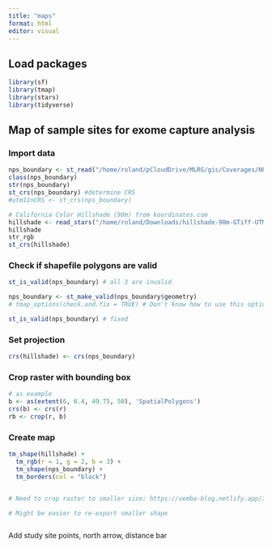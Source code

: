 ```yaml
---
title: "maps"
format: html
editor: visual
---
```


## Load packages

```r
library(sf)
library(tmap)
library(stars)
library(tidyverse)
```

## Map of sample sites for exome capture analysis

### Import data

```r
nps_boundary <- st_read("/home/roland/pCloudDrive/MLRG/gis/Coverages/NPS_boundary/yose_kica_sequ_boundaries.shp", stringsAsFactors=F) #read in shapefile like a dataframe using sf package
class(nps_boundary)
str(nps_boundary)
st_crs(nps_boundary) #determine CRS
#utm11nCRS <- st_crs(nps_boundary)

# California Color Hillshade (90m) from koordinates.com
hillshade <- read_stars("/home/roland/Downloads/hillshade-90m-GTiff-UTMzone11/california-color-hillshade-90m.tif")
hillshade
str_rgb
st_crs(hillshade)

```

### Check if shapefile polygons are valid

```r
st_is_valid(nps_boundary) # all 3 are invalid

nps_boundary <- st_make_valid(nps_boundary$geometry)
# tmap_options(check.and.fix = TRUE) # Don't know how to use this option, or whether it would fix the issue

st_is_valid(nps_boundary) # fixed
```

### Set projection

```r
crs(hillshade) <- crs(nps_boundary)
```

### Crop raster with bounding box

```r
# as example
b <- as(extent(6, 6.4, 49.75, 50), 'SpatialPolygons')
crs(b) <- crs(r)
rb <- crop(r, b)
```

### Create map

```r
tm_shape(hillshade) + 
  tm_rgb(r = 1, g = 2, b = 3) +
  tm_shape(nps_boundary) + 
  tm_borders(col = "black")


# Need to crop raster to smaller size: https://semba-blog.netlify.app/12/14/2020/manipulate-and-visualize-raster-data-with-leaflet-and-tmap-in-r/#crop-raster

# Might be easier to re-export smaller shape



```

Add study site points, north arrow, distance bar
